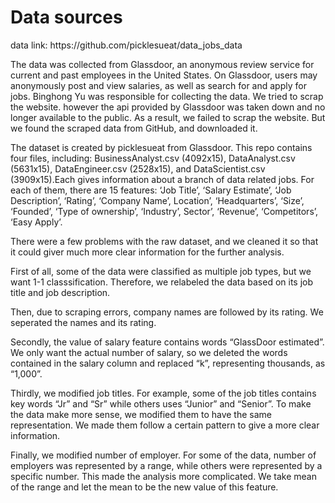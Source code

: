 # Data sources

data link: https://github.com/picklesueat/data_jobs_data


The data was collected from Glassdoor, an anonymous review service for current and past employees in the United States. On Glassdoor, users may anonymously post and view salaries, as well as search for and apply for jobs. Binghong Yu was responsible for collecting the data. We tried to scrap the website. however the api provided by Glassdoor was taken down and no longer available to the public. As a result, we failed to scrap the website. But we found the scraped data from GitHub, and downloaded it. 


The dataset is created by picklesueat from Glassdoor. This repo contains four files, including: BusinessAnalyst.csv (4092x15), DataAnalyst.csv (5631x15), DataEngineer.csv (2528x15), and DataScientist.csv (3909x15).Each gives information about a branch of data related jobs. For each of them, there are 15 features: 'Job Title', 'Salary Estimate', 'Job Description', 'Rating', 'Company Name', Location', 'Headquarters', 'Size', 'Founded', 'Type of ownership', 'Industry', Sector', 'Revenue', 'Competitors', 'Easy Apply’.

There were a few problems with the raw dataset, and we cleaned it so that it could giver much more clear information for the further analysis. 

First of all, some of the data were classified as multiple job types, but we want 1-1 classsification. Therefore, we relabeled the data based on its job title and job description. 

Then, due to scraping errors, company names are followed by its rating. We seperated the names and its rating. 

Secondly, the value of salary feature contains words “GlassDoor estimated”. We only want the actual number of salary, so we deleted the words contained in the salary column and replaced "k", representing thousands, as "1,000".

Thirdly, we modified job titles. For example, some of the job titles contains key words "Jr" and "Sr" while others uses "Junior" and "Senior". To make the data make more sense, we modified them to have the same representation. We made them follow a certain pattern to give a more clear information. 

Finally, we modified number of employer. For some of the data, number of employers was represented by a range, while others were represented by a specific number. This made the analysis more complicated. We take mean of the range and let the mean to be the new value of this feature. 
